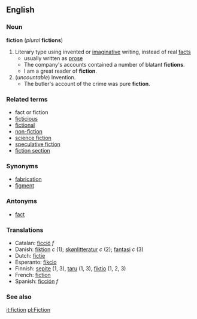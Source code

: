 == English ==
=== Noun ===
'''fiction''' (''plural'' '''fictions''')
# Literary type using invented or [[imaginative]] writing, instead of real [[fact|facts]]
#* usually written as [[prose]]
#*The company's accounts contained a number of blatant '''fictions'''.
#*I am a great reader of '''fiction'''.
# (''uncountable'') Invention.
#*The butler's account of the crime was pure '''fiction'''.

=== Related terms ===

*fact or fiction
*[[ficticious]]
*[[fictional]]
*[[non-fiction]]
*[[science fiction]]
*[[speculative fiction]]
*[[fiction section]]

=== Synonyms ===
*[[fabrication]]
*[[figment]]
=== Antonyms ===
*[[fact]]
===Translations===
*Catalan: [[ficció]] ''f''
*Danish: [[fiktion]] ''c'' (1); [[skønlitteratur]] ''c'' (2); [[fantasi]] ''c'' (3)
*Dutch: [[fictie]]
*Esperanto: [[fikcio]]
*Finnish: [[sepite]] (1, 3), [[taru#Finnish|taru]] (1, 3), [[fiktio]] (1, 2, 3)
*French: [[fiction]]
*Spanish: [[ficción]] ''f''
=== See also ===
{{pedialite}}
[[it:fiction]]
[[pl:Fiction]]

{{BE-ready}}
